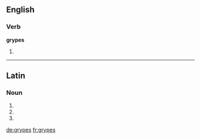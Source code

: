 ==English==

===Verb===
'''grypes'''

# {{third-person singular of|[[grype]]}}

----

==Latin==

===Noun===
{{la-noun-form|grypēs}}

# {{inflection of|gryps|gryps|nom|p|lang=la}}
# {{inflection of|gryps|gryps|acc|p|lang=la}}
# {{inflection of|gryps|gryps|voc|p|lang=la}}

[[de:grypes]]
[[fr:grypes]]